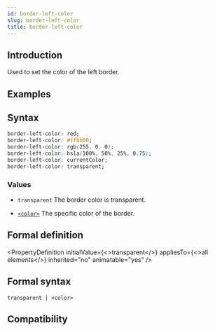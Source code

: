 ```yaml
---
id: border-left-color
slug: border-left-color
title: border-left-color
---
```


## Introduction

Used to set the color of the left border.

## Examples


<Go
  example="css-api"
  defaultFile="src/border-left-color/App.tsx"
  img="/assets/doc/css/border-color-edge.jpg"
  defaultEntryFile="dist/border-left-color.lynx.bundle"
  entry="src/border-left-color"
/>

## Syntax

```css
border-left-color: red;
border-left-color: #ffbb00;
border-left-color: rgb(255, 0, 0);
border-left-color: hsla(100%, 50%, 25%, 0.75);
border-left-color: currentColor;
border-left-color: transparent;
```

### Values

- `transparent`
  The border color is transparent.

- [`<color>`](api/css/data-type/color)
  The specific color of the border.

## Formal definition


<PropertyDefinition
  initialValue={<>transparent</>}
  appliesTo={<>all elements</>}
  inherited="no"
  animatable="yes"
/>

## Formal syntax

```
transparent | <color>
```

## Compatibility


<LegacyCompatTable metadata="css/properties/border-left-color" />
